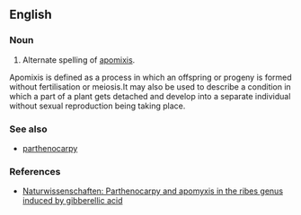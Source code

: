 ==English==

===Noun===
{{en-noun|-}}

# {{botany}} Alternate spelling of [[apomixis]].

Apomixis is defined as a process in which an offspring or progeny is formed without  fertilisation or meiosis.It may also be used to describe a condition in which a part of a plant gets detached and develop into a separate individual without sexual reproduction being taking place.

===See also===
*[[parthenocarpy]]

===References===
*[http://www.springerlink.com/index/U814P48377U63V25.pdf Naturwissenschaften: Parthenocarpy and apomyxis in the ribes genus induced by gibberellic acid]